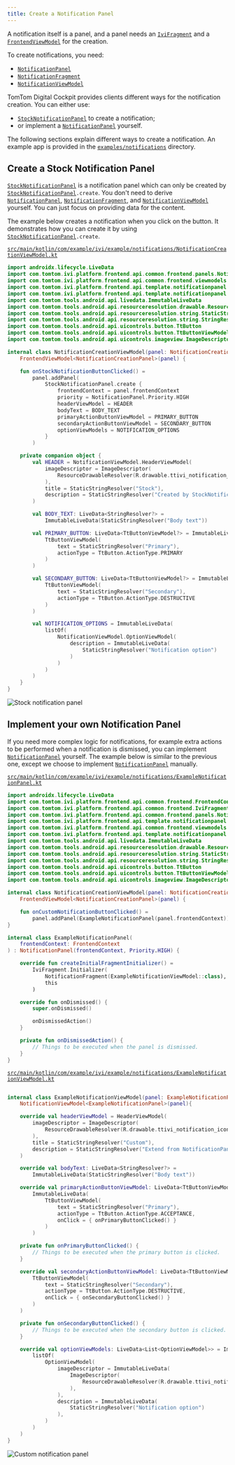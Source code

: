 ```yaml
---
title: Create a Notification Panel
---
```


A notification itself is a panel, and a panel needs an [`IviFragment`](TTIVI_PLATFORM_API) and a
[`FrontendViewModel`](TTIVI_PLATFORM_API) for the creation.

To create notifications, you need:

- [`NotificationPanel`](TTIVI_PLATFORM_API)
- [`NotificationFragment`](TTIVI_PLATFORM_API)
- [`NotificationViewModel`](TTIVI_PLATFORM_API)

TomTom Digital Cockpit provides clients different ways for the notification creation. You can either use:

- [`StockNotificationPanel`](TTIVI_PLATFORM_API) to create a notification;
- or implement a [`NotificationPanel`](TTIVI_PLATFORM_API) yourself.

The following sections explain different ways to create a notification. An example app is
provided in the
[`examples/notifications`](https://github.com/tomtom-international/tomtom-digital-cockpit-sdk-examples/tree/main/examples/notifications)
directory.

## Create a Stock Notification Panel

[`StockNotificationPanel`](TTIVI_PLATFORM_API) is a notification panel which can only be created by
[`StockNotificationPanel`](TTIVI_PLATFORM_API)`.create`. You don't need to derive
[`NotificationPanel`](TTIVI_PLATFORM_API), [`NotificationFragment`](TTIVI_PLATFORM_API), and
[`NotificationViewModel`](TTIVI_PLATFORM_API) yourself. You can just focus on providing data for the
content.

The example below creates a notification when you click on the button. It demonstrates how you can
create it by using [`StockNotificationPanel`](TTIVI_PLATFORM_API)`.create`.

[`src/main/kotlin/com/example/ivi/example/notifications/NotificationCreationViewModel.kt`](https://github.com/tomtom-international/tomtom-digital-cockpit-sdk-examples/blob/main/examples/notifications/src/main/kotlin/com/example/ivi/example/notifications/NotificationCreationViewModel.kt#L27-L82)

```kotlin
import androidx.lifecycle.LiveData
import com.tomtom.ivi.platform.frontend.api.common.frontend.panels.NotificationPanel
import com.tomtom.ivi.platform.frontend.api.common.frontend.viewmodels.FrontendViewModel
import com.tomtom.ivi.platform.frontend.api.template.notificationpanel.NotificationViewModel
import com.tomtom.ivi.platform.frontend.api.template.notificationpanel.stock.StockNotificationPanel
import com.tomtom.tools.android.api.livedata.ImmutableLiveData
import com.tomtom.tools.android.api.resourceresolution.drawable.ResourceDrawableResolver
import com.tomtom.tools.android.api.resourceresolution.string.StaticStringResolver
import com.tomtom.tools.android.api.resourceresolution.string.StringResolver
import com.tomtom.tools.android.api.uicontrols.button.TtButton
import com.tomtom.tools.android.api.uicontrols.button.TtButtonViewModel
import com.tomtom.tools.android.api.uicontrols.imageview.ImageDescriptor

internal class NotificationCreationViewModel(panel: NotificationCreationPanel) :
    FrontendViewModel<NotificationCreationPanel>(panel) {

    fun onStockNotificationButtonClicked() =
        panel.addPanel(
            StockNotificationPanel.create {
                frontendContext = panel.frontendContext
                priority = NotificationPanel.Priority.HIGH
                headerViewModel = HEADER
                bodyText = BODY_TEXT
                primaryActionButtonViewModel = PRIMARY_BUTTON
                secondaryActionButtonViewModel = SECONDARY_BUTTON
                optionViewModels = NOTIFICATION_OPTIONS
            }
        )

    private companion object {
        val HEADER = NotificationViewModel.HeaderViewModel(
            imageDescriptor = ImageDescriptor(
                ResourceDrawableResolver(R.drawable.ttivi_notification_icon_placeholder)
            ),
            title = StaticStringResolver("Stock"),
            description = StaticStringResolver("Created by StockNotificationPanel.create")
        )

        val BODY_TEXT: LiveData<StringResolver?> =
            ImmutableLiveData(StaticStringResolver("Body text"))

        val PRIMARY_BUTTON: LiveData<TtButtonViewModel?> = ImmutableLiveData(
            TtButtonViewModel(
                text = StaticStringResolver("Primary"),
                actionType = TtButton.ActionType.PRIMARY
            )
        )

        val SECONDARY_BUTTON: LiveData<TtButtonViewModel?> = ImmutableLiveData(
            TtButtonViewModel(
                text = StaticStringResolver("Secondary"),
                actionType = TtButton.ActionType.DESTRUCTIVE
            )
        )

        val NOTIFICATION_OPTIONS = ImmutableLiveData(
            listOf(
                NotificationViewModel.OptionViewModel(
                    description = ImmutableLiveData(
                        StaticStringResolver("Notification option")
                    )
                )
            )
        )
    }
}
```

![Stock notification panel](images/create_stock_notification_panel.png)

## Implement your own Notification Panel

If you need more complex logic for notifications, for example extra actions to be performed when a
notification is dismissed, you can implement [`NotificationPanel`](TTIVI_PLATFORM_API) yourself. The
example below is similar to the previous one, except we choose to implement
[`NotificationPanel`](TTIVI_PLATFORM_API) manually.

[`src/main/kotlin/com/example/ivi/example/notifications/ExampleNotificationPanel.kt`](https://github.com/tomtom-international/tomtom-digital-cockpit-sdk-examples/blob/main/examples/notifications/src/main/kotlin/com/example/ivi/example/notifications/ExampleNotificationPanel.kt#L19-L38)

```kotlin
import androidx.lifecycle.LiveData
import com.tomtom.ivi.platform.frontend.api.common.frontend.FrontendContext
import com.tomtom.ivi.platform.frontend.api.common.frontend.IviFragment
import com.tomtom.ivi.platform.frontend.api.common.frontend.panels.NotificationPanel
import com.tomtom.ivi.platform.frontend.api.template.notificationpanel.NotificationFragment
import com.tomtom.ivi.platform.frontend.api.common.frontend.viewmodels.FrontendViewModel
import com.tomtom.ivi.platform.frontend.api.template.notificationpanel.NotificationViewModel
import com.tomtom.tools.android.api.livedata.ImmutableLiveData
import com.tomtom.tools.android.api.resourceresolution.drawable.ResourceDrawableResolver
import com.tomtom.tools.android.api.resourceresolution.string.StaticStringResolver
import com.tomtom.tools.android.api.resourceresolution.string.StringResolver
import com.tomtom.tools.android.api.uicontrols.button.TtButton
import com.tomtom.tools.android.api.uicontrols.button.TtButtonViewModel
import com.tomtom.tools.android.api.uicontrols.imageview.ImageDescriptor

internal class NotificationCreationViewModel(panel: NotificationCreationPanel) :
    FrontendViewModel<NotificationCreationPanel>(panel) {

    fun onCustomNotificationButtonClicked() =
        panel.addPanel(ExampleNotificationPanel(panel.frontendContext))
}

internal class ExampleNotificationPanel(
    frontendContext: FrontendContext
) : NotificationPanel(frontendContext, Priority.HIGH) {

    override fun createInitialFragmentInitializer() =
        IviFragment.Initializer(
            NotificationFragment(ExampleNotificationViewModel::class),
            this
        )

    override fun onDismissed() {
        super.onDismissed()

        onDismissedAction()
    }

    private fun onDismissedAction() {
        // Things to be executed when the panel is dismissed.
    }
}
```

[`src/main/kotlin/com/example/ivi/example/notifications/ExampleNotificationViewModel.kt`](https://github.com/tomtom-international/tomtom-digital-cockpit-sdk-examples/blob/main/examples/notifications/src/main/kotlin/com/example/ivi/example/notifications/ExampleNotificationViewModel.kt#L24-L77)

```kotlin

internal class ExampleNotificationViewModel(panel: ExampleNotificationPanel) :
    NotificationViewModel<ExampleNotificationPanel>(panel){

    override val headerViewModel = HeaderViewModel(
        imageDescriptor = ImageDescriptor(
            ResourceDrawableResolver(R.drawable.ttivi_notification_icon_alternative_placeholder)
        ),
        title = StaticStringResolver("Custom"),
        description = StaticStringResolver("Extend from NotificationPanel")
    )

    override val bodyText: LiveData<StringResolver?> =
        ImmutableLiveData(StaticStringResolver("Body text"))

    override val primaryActionButtonViewModel: LiveData<TtButtonViewModel?> =
        ImmutableLiveData(
            TtButtonViewModel(
                text = StaticStringResolver("Primary"),
                actionType = TtButton.ActionType.ACCEPTANCE,
                onClick = { onPrimaryButtonClicked() }
            )
        )

    private fun onPrimaryButtonClicked() {
        // Things to be executed when the primary button is clicked.
    }

    override val secondaryActionButtonViewModel: LiveData<TtButtonViewModel?> = ImmutableLiveData(
        TtButtonViewModel(
            text = StaticStringResolver("Secondary"),
            actionType = TtButton.ActionType.DESTRUCTIVE,
            onClick = { onSecondaryButtonClicked() }
        )
    )

    private fun onSecondaryButtonClicked() {
        // Things to be executed when the secondary button is clicked.
    }

    override val optionViewModels: LiveData<List<OptionViewModel>> = ImmutableLiveData(
        listOf(
            OptionViewModel(
                imageDescriptor = ImmutableLiveData(
                    ImageDescriptor(
                        ResourceDrawableResolver(R.drawable.ttivi_notificationoption_icon_placeholder)
                    ),
                ),
                description = ImmutableLiveData(
                    StaticStringResolver("Notification option")
                ),
            )
        )
    )
}
```

![Custom notification panel](images/create_custom_notification_panel.png)
